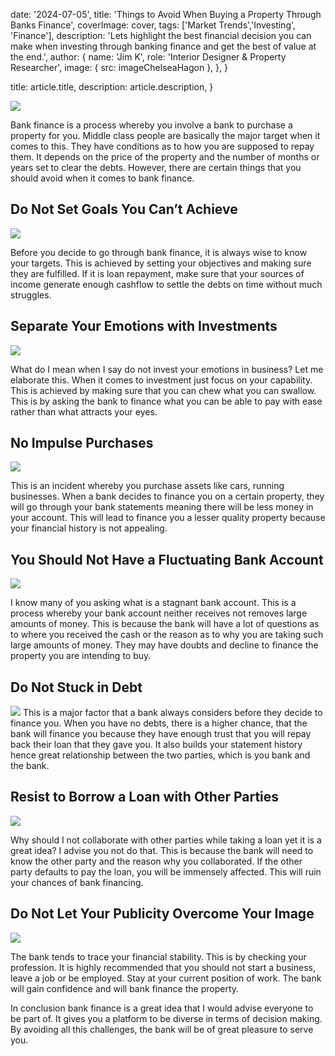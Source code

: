 
  date: '2024-07-05',
  title: 'Things to Avoid When Buying a Property Through Banks Finance',
  coverImage: cover,
  tags: ['Market Trends','Investing', 'Finance'],
  description:
    'Lets highlight the best financial decision you can make when investing through banking finance and get the best of value at the end.',
  author: {
    name: 'Jim K',
    role: 'Interior Designer & Property Researcher',
    image: { src: imageChelseaHagon },
  },
}


  title: article.title,
  description: article.description,
}

![](./image-1.png)

Bank finance is a process whereby you involve a bank to purchase a property for you. Middle class people are basically the major target when it comes to this. They have conditions as to how you are supposed to repay them. It depends on the price of the property and the number of months or years set to clear the debts. However, there are certain things that you should avoid when it comes to bank finance.

## Do Not Set Goals You Can’t Achieve

![](./image-2.png)

Before you decide to go through bank finance, it is always wise to know your targets. This is achieved by setting your objectives and making sure they are fulfilled. If it is loan repayment, make sure that your sources of income generate enough cashflow to settle the debts on time without much struggles.

## Separate Your Emotions with Investments

![](./image-3.png)

What do I mean when I say do not invest your emotions in business? Let me elaborate this. When it comes to investment just focus on your capability. This is achieved by making sure that you can chew what you can swallow. This is by asking the bank to finance what you can be able to pay with ease rather than what attracts your eyes.

## No Impulse Purchases

![](./image-4.png)

This is an incident whereby you purchase assets like cars, running businesses. When a bank decides to finance you on a certain property, they will go through your bank statements meaning there will be less money in your account. This will lead to finance you a lesser quality property because your financial history is not appealing.

## You Should Not Have a Fluctuating Bank Account

![](./image-5.png)

I know many of you asking what is a stagnant bank account. This is a process whereby your bank account neither receives not removes large amounts of money. This is because the bank will have a lot of questions as to where you received the cash or the reason as to why you are taking such large amounts of money. They may have doubts and decline to finance the property you are intending to buy.

## Do Not Stuck in Debt

![](./image-6.png)
This is a major factor that a bank always considers before they decide to finance you. When you have no debts, there is a higher chance, that the bank will finance you because they have enough trust that you will repay back their loan that they gave you. It also builds your statement history hence great relationship between the two parties, which is you bank and the bank.

## Resist to Borrow a Loan with Other Parties

![](./image-7.png)

Why should I not collaborate with other parties while taking a loan yet it is a great idea? I advise you not do that. This is because the bank will need to know the other party and the reason why you collaborated. If the other party defaults to pay the loan, you will be immensely affected. This will ruin your chances of bank financing.

## Do Not Let Your Publicity Overcome Your Image

![](./image-8.png)

The bank tends to trace your financial stability. This is by checking your profession. It is highly recommended that you should not start a business, leave a job or be employed. Stay at your current position of work. The bank will gain confidence and will bank finance the property.

In conclusion bank finance is a great idea that I would advise everyone to be part of. It gives you a platform to be diverse in terms of decision making. By avoiding all this challenges, the bank will be of great pleasure to serve you.